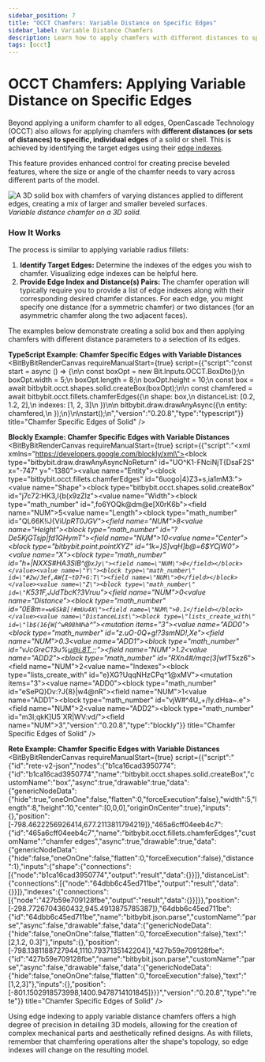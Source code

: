 ```yaml
---
sidebar_position: 7
title: "OCCT Chamfers: Variable Distance on Specific Edges"
sidebar_label: Variable Distance Chamfers
description: Learn how to apply chamfers with different distances to specific edges of an OCCT solid using edge indexes in Bitbybit's Rete, Blockly, and TypeScript editors.
tags: [occt]
---
```



# OCCT Chamfers: Applying Variable Distance on Specific Edges

Beyond applying a uniform chamfer to all edges, OpenCascade Technology (OCCT) also allows for applying chamfers with **different distances (or sets of distances) to specific, individual edges** of a solid or shell. This is achieved by identifying the target edges using their [edge indexes](/learn/code/common/occt/shapes/edge/edge-indexes).

This feature provides enhanced control for creating precise beveled features, where the size or angle of the chamfer needs to vary across different parts of the model.

![A 3D solid box with chamfers of varying distances applied to different edges, creating a mix of larger and smaller beveled surfaces.](https://ik.imagekit.io/bitbybit/app/assets/start/general/editor-categories/variable-chamfer.jpeg "Variable distance chamfer on a 3D solid")
*Variable distance chamfer on a 3D solid.*

### How It Works

The process is similar to applying variable radius fillets:
1.  **Identify Target Edges:** Determine the indexes of the edges you wish to chamfer. Visualizing edge indexes can be helpful here.
2.  **Provide Edge Index and Distance(s) Pairs:** The chamfer operation will typically require you to provide a list of edge indexes along with their corresponding desired chamfer distances. For each edge, you might specify one distance (for a symmetric chamfer) or two distances (for an asymmetric chamfer along the two adjacent faces).

The examples below demonstrate creating a solid box and then applying chamfers with different distance parameters to a selection of its edges.

**TypeScript Example: Chamfer Specific Edges with Variable Distances**
<BitByBitRenderCanvas
  requireManualStart={true}
  script={{"script":"const start = async () => {\n\n    const boxOpt = new Bit.Inputs.OCCT.BoxDto();\n    boxOpt.width = 5;\n    boxOpt.length = 8;\n    boxOpt.height = 10;\n    const box = await bitbybit.occt.shapes.solid.createBox(boxOpt);\n\n    const chamfered = await bitbybit.occt.fillets.chamferEdges({\n        shape: box,\n        distanceList: [0.2, 1.2, 2],\n        indexes: [1, 2, 3]\n    })\n\n    bitbybit.draw.drawAnyAsync({\n        entity: chamfered,\n    });\n}\n\nstart();\n","version":"0.20.8","type":"typescript"}}
  title="Chamfer Specific Edges of Solid"
/>

**Blockly Example: Chamfer Specific Edges with Variable Distances**
<BitByBitRenderCanvas
  requireManualStart={true}
  script={{"script":"<xml xmlns=\"https://developers.google.com/blockly/xml\"><block type=\"bitbybit.draw.drawAnyAsyncNoReturn\" id=\"UO^K1-FNciNjT{DsaF2S\" x=\"-747\" y=\"-1380\"><value name=\"Entity\"><block type=\"bitbybit.occt.fillets.chamferEdges\" id=\"6uogo|4}Z3+s,ia1mM3:\"><value name=\"Shape\"><block type=\"bitbybit.occt.shapes.solid.createBox\" id=\"j7c72:HK3,I{b(x9zZIz\"><value name=\"Width\"><block type=\"math_number\" id=\",fo6YOQk@dm@e[X0rK6b\"><field name=\"NUM\">5</field></block></value><value name=\"Length\"><block type=\"math_number\" id=\"QL66K!iJ{Vi*UpRT0JGV\"><field name=\"NUM\">8</field></block></value><value name=\"Height\"><block type=\"math_number\" id=\"?De5KjGTsjp|fd1GHymT\"><field name=\"NUM\">10</field></block></value><value name=\"Center\"><block type=\"bitbybit.point.pointXYZ\" id=\"1k=}S]vqH]b@=6$YCjW0\"><value name=\"X\"><block type=\"math_number\" id=\"h+|NXXS#HA3SlB^@`xJy\"><field name=\"NUM\">0</field></block></value><value name=\"Y\"><block type=\"math_number\" id=\"#2w/3ef,AW{I~tD7+G:T\"><field name=\"NUM\">0</field></block></value><value name=\"Z\"><block type=\"math_number\" id=\"`K531F,JJdTbcK?3Vruu\"><field name=\"NUM\">0</field></block></value></block></value></block></value><value name=\"Distance\"><block type=\"math_number\" id=\"0E8m=`=w6SkB[!#mUu4X\"><field name=\"NUM\">0.1</field></block></value><value name=\"DistanceList\"><block type=\"lists_create_with\" id=\"lb$(16{W[^wR08hN%b`^\"><mutation items=\"3\"></mutation><value name=\"ADD0\"><block type=\"math_number\" id=\"z.uO-0Q+g!?3smND!,Xe\"><field name=\"NUM\">0.3</field></block></value><value name=\"ADD1\"><block type=\"math_number\" id=\"vJcGreC13u%u@i.8T,;;\"><field name=\"NUM\">1.2</field></block></value><value name=\"ADD2\"><block type=\"math_number\" id=\"RXn4#/mqc(3[w*fT5xz6\"><field name=\"NUM\">2</field></block></value></block></value><value name=\"Indexes\"><block type=\"lists_create_with\" id=\"e}XG?UqqNHzCPq^1@xMV\"><mutation items=\"3\"></mutation><value name=\"ADD0\"><block type=\"math_number\" id=\"eSePQ}Dv:?J{8}|w4@nR\"><field name=\"NUM\">1</field></block></value><value name=\"ADD1\"><block type=\"math_number\" id=\"vjW#^4U_+/!y.dHsa~.e\"><field name=\"NUM\">2</field></block></value><value name=\"ADD2\"><block type=\"math_number\" id=\"m3I;qkK]U5`XR|WV:vd/\"><field name=\"NUM\">3</field></block></value></block></value></block></value></block></xml>","version":"0.20.8","type":"blockly"}}
  title="Chamfer Specific Edges of Solid"
/>

**Rete Example: Chamfer Specific Edges with Variable Distances**
<BitByBitRenderCanvas
  requireManualStart={true}
  script={{"script":"{\"id\":\"rete-v2-json\",\"nodes\":{\"b1ca16cad3950774\":{\"id\":\"b1ca16cad3950774\",\"name\":\"bitbybit.occt.shapes.solid.createBox\",\"customName\":\"box\",\"async\":true,\"drawable\":true,\"data\":{\"genericNodeData\":{\"hide\":true,\"oneOnOne\":false,\"flatten\":0,\"forceExecution\":false},\"width\":5,\"length\":8,\"height\":10,\"center\":[0,0,0],\"originOnCenter\":true},\"inputs\":{},\"position\":[-798.4622256926414,677.2113811794219]},\"465a6cff04eeb4c7\":{\"id\":\"465a6cff04eeb4c7\",\"name\":\"bitbybit.occt.fillets.chamferEdges\",\"customName\":\"chamfer edges\",\"async\":true,\"drawable\":true,\"data\":{\"genericNodeData\":{\"hide\":false,\"oneOnOne\":false,\"flatten\":0,\"forceExecution\":false},\"distance\":1},\"inputs\":{\"shape\":{\"connections\":[{\"node\":\"b1ca16cad3950774\",\"output\":\"result\",\"data\":{}}]},\"distanceList\":{\"connections\":[{\"node\":\"64dbb6c45ed711be\",\"output\":\"result\",\"data\":{}}]},\"indexes\":{\"connections\":[{\"node\":\"427b59e709128fbe\",\"output\":\"result\",\"data\":{}}]}},\"position\":[-298.7726704360432,945.4913875785387]},\"64dbb6c45ed711be\":{\"id\":\"64dbb6c45ed711be\",\"name\":\"bitbybit.json.parse\",\"customName\":\"parse\",\"async\":false,\"drawable\":false,\"data\":{\"genericNodeData\":{\"hide\":false,\"oneOnOne\":false,\"flatten\":0,\"forceExecution\":false},\"text\":\"[2,1.2, 0.3]\"},\"inputs\":{},\"position\":[-798.1381188727944,1110.7937135142204]},\"427b59e709128fbe\":{\"id\":\"427b59e709128fbe\",\"name\":\"bitbybit.json.parse\",\"customName\":\"parse\",\"async\":false,\"drawable\":false,\"data\":{\"genericNodeData\":{\"hide\":false,\"oneOnOne\":false,\"flatten\":0,\"forceExecution\":false},\"text\":\"[1,2,3]\"},\"inputs\":{},\"position\":[-801.1502918573998,1400.9478714101845]}}}","version":"0.20.8","type":"rete"}}
  title="Chamfer Specific Edges of Solid"
/>


Using edge indexing to apply variable distance chamfers offers a high degree of precision in detailing 3D models, allowing for the creation of complex mechanical parts and aesthetically refined designs. As with fillets, remember that chamfering operations alter the shape's topology, so edge indexes will change on the resulting model.